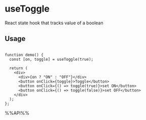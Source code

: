 # useToggle

React state hook that tracks value of a boolean

## Usage

```tsx live

function demo() {
  const [on, toggle] = useToggle(true);

  return (
    <div>
      <div>{on ? "ON" : "OFF"}</div>
      <button onClick={toggle}>Toggle</button>
      <button onClick={() => toggle(true)}>set ON</button>
      <button onClick={() => toggle(false)}>set OFF</button>
    </div>
  );
};
```

%%API%%